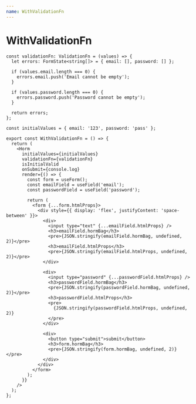 ```yaml
---
name: WithValidationFn
---
```



# WithValidationFn

<WithValidationFn />

```tsx
const validationFn: ValidationFn = (values) => {
  let errors: FormState<string[]> = { email: [], password: [] };

  if (values.email.length === 0) {
    errors.email.push('Email cannot be empty');
  }

  if (values.password.length === 0) {
    errors.password.push('Password cannot be empty');
  }

  return errors;
};

const initialValues = { email: '123', password: 'pass' };

export const WithValidationFn = () => {
  return (
    <Horm
      initialValues={initialValues}
      validationFn={validationFn}
      isInitialValid
      onSubmit={console.log}
      render={() => {
        const form = useForm();
        const emailField = useField('email');
        const passwordField = useField('password');

        return (
          <form {...form.htmlProps}>
            <div style={{ display: 'flex', justifyContent: 'space-between' }}>
              <div>
                <input type="text" {...emailField.htmlProps} />
                <h3>emailField.hormBag</h3>
                <pre>{JSON.stringify(emailField.hormBag, undefined, 2)}</pre>
                <h3>emailField.htmlProps</h3>
                <pre>{JSON.stringify(emailField.htmlProps, undefined, 2)}</pre>
              </div>

              <div>
                <input type="password" {...passwordField.htmlProps} />
                <h3>passwordField.hormBag</h3>
                <pre>{JSON.stringify(passwordField.hormBag, undefined, 2)}</pre>
                <h3>passwordField.htmlProps</h3>
                <pre>
                  {JSON.stringify(passwordField.htmlProps, undefined, 2)}
                </pre>
              </div>

              <div>
                <button type="submit">submit</button>
                <h3>form.hormBag</h3>
                <pre>{JSON.stringify(form.hormBag, undefined, 2)}</pre>
              </div>
            </div>
          </form>
        );
      }}
    />
  );
};
```
